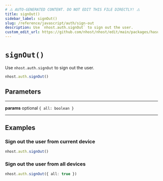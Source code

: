 ```yaml
---
# ⚠️ AUTO-GENERATED CONTENT. DO NOT EDIT THIS FILE DIRECTLY! ⚠️
title: signOut()
sidebar_label: signOut()
slug: /reference/javascript/auth/sign-out
description: Use `nhost.auth.signOut` to sign out the user.
custom_edit_url: https://github.com/nhost/nhost/edit/main/packages/hasura-auth-js/src/hasura-auth-client.ts#L244
---
```


# `signOut()`

Use `nhost.auth.signOut` to sign out the user.

```ts
nhost.auth.signOut()
```

## Parameters

---

**<span className="parameter-name">params</span>** <span className="optional-status">optional</span> `{ all: boolean }`

---

## Examples

### Sign out the user from current device

```ts
nhost.auth.signOut()
```

### Sign out the user from all devices

```ts
nhost.auth.signOut({ all: true })
```
